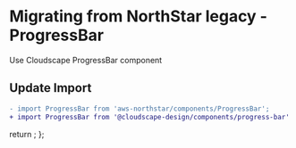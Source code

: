 
<Meta title="Migration/ProgressBar" />

# Migrating from NorthStar legacy - ProgressBar

Use <Link href='https://cloudscape.design/components/progress-bar' target='_blank'>Cloudscape ProgressBar component</Link>

## Update Import

```diff
- import ProgressBar from 'aws-northstar/components/ProgressBar';
+ import ProgressBar from '@cloudscape-design/components/progress-bar'';
```

  return <SyntaxHighlighter/>;
};
